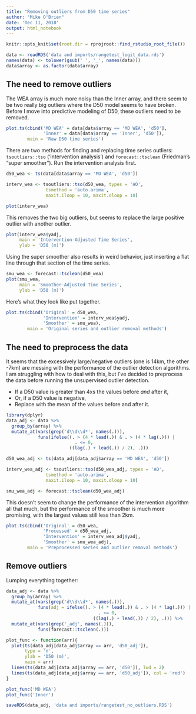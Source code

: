 ```yaml
---
title: "Removing outliers from D50 time series"
author: "Mike O'Brien"
date: 'Dec 11, 2018'
output: html_notebook
---
```

```r
knitr::opts_knit$set(root.dir = rprojroot::find_rstudio_root_file())
```
```r
data <- readRDS('data and imports/rangetest_logit_data.rds')
names(data) <- tolower(gsub(' ', '_', names(data)))
data$array <- as.factor(data$array)
```

## The need to remove outliers
The WEA array is much more noisy than the Inner array, and there seem to be two really big outliers where the D50 model seems to have broken. Before I move into predictive modeling of D50, these outliers need to be removed.

```r
plot.ts(cbind('MD WEA' = data[data$array == 'MD WEA', 'd50'],
              'Inner' = data[data$array == 'Inner', 'd50']),
        main = 'Raw D50 time series')
```

There are two methods for finding and replacing time series outliers: `tsoutliers::tso` ('intervention analysis') and `forecast::tsclean` (Friedman's "super smoother"). Run the intervention analysis first.

```r
d50_wea <- ts(data[data$array == 'MD WEA', 'd50'])

interv_wea <- tsoutliers::tso(d50_wea, types = 'AO',
               tsmethod = 'auto.arima',
               maxit.iloop = 10, maxit.oloop = 10)

plot(interv_wea)
```

This removes the two big outliers, but seems to replace the large positive outlier with another outlier.
```r
plot(interv_wea$yadj,
     main = 'Intervention-Adjusted Time Series',
     ylab = 'D50 (m)')
```

Using the super smoother also results in weird behavior, just inserting a flat line through that section of the time series.
```r
smu_wea <- forecast::tsclean(d50_wea)
plot(smu_wea,
     main = 'Smoother-Adjusted Time Series',
     ylab = 'D50 (m)')
```

Here's what they look like put together.
```r
plot.ts(cbind('Original' = d50_wea,
              'Intervention' = interv_wea$yadj,
              'Smoother' = smu_wea),
        main = 'Original series and outlier removal methods')
```

## The need to preprocess the data
It seems that the excessively large/negative outliers (one is 14km, the other -7km) are messing with the performance of the outlier detection algorithms. I am struggling with how to deal with this, but I've decided to preprocess the data before running the unsupervised outlier detection.

*   If a D50 value is greater than 4xs the values before *and* after it,
*   Or, if a D50 value is negative,
*   Replace with the mean of the values before and after it.

```r
library(dplyr)
data_adj <- data %>%
  group_by(array) %>%
  mutate_at(vars(grep('d\\d\\d*', names(.))),
            funs(ifelse((. > (4 * lead(.)) & . > (4 * lag(.))) |
                          . <= 0,
                        ((lag(.) + lead(.)) / 2), .)))

d50_wea_adj <- ts(data_adj[data_adj$array == 'MD WEA', 'd50'])

interv_wea_adj <- tsoutliers::tso(d50_wea_adj, types = 'AO',
               tsmethod = 'auto.arima',
               maxit.iloop = 10, maxit.oloop = 10)

smu_wea_adj <- forecast::tsclean(d50_wea_adj)
```

This doesn't seem to change the performance of the intervention algorithm all that much, but the performance of the smoother is much more promising, with the largest values still less than 2km.
```r
plot.ts(cbind('Original' = d50_wea,
              'Processed' = d50_wea_adj,
              'Intervention' = interv_wea_adj$yadj,
              'Smoother' = smu_wea_adj),
        main = 'Preprocessed series and outlier removal methods')
```

## Remove outliers
Lumping everything together:
```r
data_adj <- data %>%
  group_by(array) %>%
  mutate_at(vars(grep('d\\d\\d*', names(.))),
            funs(adj = ifelse((. > (4 * lead(.)) & . > (4 * lag(.))) |
                                   . <= 0,
                                 ((lag(.) + lead(.)) / 2), .))) %>% 
  mutate_at(vars(grep('_adj', names(.))),
            funs(forecast::tsclean(.)))

```
```r
plot_func <- function(arr){
  plot(ts(data_adj[data_adj$array == arr, 'd50_adj']),
       type = 'n',
       ylab = 'D50 (m)',
       main = arr)
  lines(ts(data_adj[data_adj$array == arr, 'd50']), lwd = 2)
  lines(ts(data_adj[data_adj$array == arr, 'd50_adj']), col = 'red')
}

plot_func('MD WEA')
plot_func('Inner')
```

```r
saveRDS(data_adj, 'data and imports/rangetest_no_outliers.RDS')
```












